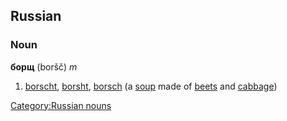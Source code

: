 ==Russian==
===Noun===
'''борщ''' (boršč) ''m''

# [[borscht]], [[borsht]], [[borsch]] (a [[soup]] made of [[beet]]s and [[cabbage]])

[[Category:Russian nouns]]